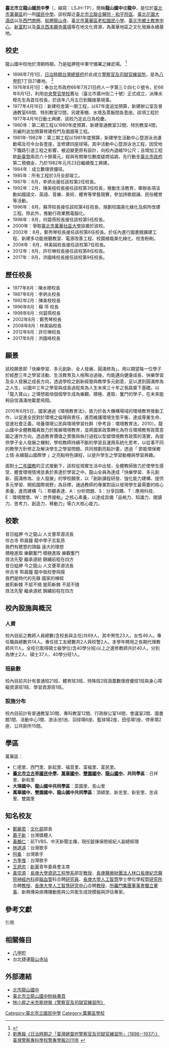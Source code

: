 {{Infobox School
| name = 臺北市立龍山國民中學
| other_name = <small>Taipei Municipal LongShan Junior High School</small>
| image =臺北市立龍山國民中學FUJI1248.JPG
| motto = 積極、進取、樂觀、奮鬥
| established = 1976年8月1日
| type = 公立[[國中|國中]]
| district = [[臺北市|臺北市]][[萬華區|萬華區]]
| grades = 7年級－9年級
| principal = 洪國峰
| sc = 
| cs =  
| staff = 83人<small>（2017年）</small>
| students = 550人<small>（2017年）</small>
| athletics = 
| conference = 
| colors = 
| magazine = 
| free_label = 面積
| free_text = 26000平方公尺
| free_label2 = 家長會長
| free_text2 = 范揚鑫
| free_label3 = 教師會長
| free_text3 = 王嘉瑛
| free_label4 = 校友會理事長
| free_text4 = 李芳慶
| free_label5 = 體育發展項目
| free_text5 = 羽球<br>手球<br>田徑<br>跆拳道
| address = {{flagicon|TWN}}[[臺北市|臺北市]][[萬華區|萬華區]]南寧路46號
| tel =  +886-2-2336-2789 
| fax =  +886-2-2308-1578
| mail = 
| website = [http://www.lsjh.tp.edu.tw/enable3/ www.lsjh.tp.edu.tw] 
}}

'''臺北市立龍山國民中學'''（{{lang-en|Taipei Municipal LongShan Junior High School}}，縮寫：LSJH-TP），簡稱'''龍山國中'''或'''龍中'''，是位於[[臺北市|臺北市]][[萬華區|萬華區]]的一所[[國民中學|國民中學]]。該校鄰近[[臺北市立聯合醫院|臺北市立聯合醫院 - 和平院區]]、[[天成飯店集團|臺北花園大酒店]]以及[[西門商圈|西門商圈]]、[[艋舺龍山寺|艋舺龍山寺]]、[[臺北市萬華區老松國民小學|臺北市萬華區老松國民小學]]、[[剝皮寮|臺北市鄉土教育中心]]、[[新富町_(台北市)|新富町]]以及[[西本願寺_(臺北市)|臺北西本願寺廣場]]等在地文化資源，為萬華地區之文化發展永續基地。

== 校史 ==
龍山國中校地於清朝時期，乃是艋舺陸中軍守備署之練武場。 <ref>{{Cite web |url=http://linchunsheng.blogspot.tw/2011/02/blog-post_17.html |title=林小昇之米克斯拼盤《警察官及司獄官練習所》 |accessdate=2015-10-01 |archive-date=2015-10-03 |archive-url=https://web.archive.org/web/20151003095625/http://linchunsheng.blogspot.tw/2011/02/blog-post_17.html |dead-url=no }}</ref>

*1898年7月1日，[[台灣日治時期|日治時期]][[台灣總督府|台灣總督府]]於此成立[[臺灣總督府警察官及司獄官練習所|警察官及司獄官練習所]]，是為[[八甲町|八甲町]]1丁目21番地。 <ref>[http://www.tpa.edu.tw/mana_php/Download/File/magazine/TPC-bulletin/Date-pdf/4-8_05-%E5%8A%89%E6%83%A0%E7%92%87.pdf  劉惠璇《日治時期之「臺灣總督府警察官及司獄官練習所」（1898--1937）》臺灣警察專科學校警專學報2011年] {{webarchive|url=https://web.archive.org/web/20151002044612/http://www.tpa.edu.tw/mana_php/Download/File/magazine/TPC-bulletin/Date-pdf/4-8_05-%E5%8A%89%E6%83%A0%E7%92%87.pdf |date=2015-10-02 }}</ref>
*1976年8月1日：奉台北市政府66年7月21日府人一字第三０四七０號令，於66年8月1日，利用[[中央警官學校|中央警官學校]]舊址（臺北市廣州街二十號）正式成立，派陳水穆先生為首任校長，於該年八月五日到職接篆視事。
*1977年4月16日：新建校舍第一期工程，以67年度追加預算，新建辦公室及普通教室68間、特別教室12間，另建車棚、水塔及蒸飯間各壹座。該項工程於1977年4月16日動土興建，該校乃定此日為校慶。
*1980年：第二期工程以1980年度預算，新建普通教室32間、特別教室4間，另編列追加預算修建校門及圍牆等工程。
*1981年-1982年：第三期工程以1981年度預算，新建學生活動中心暨游泳池運動場及司令台各壹座，並修建四座球場。其中活動中心暨游泳池工程，因受地下鐵路引道工程之影響，被迫變更原有設計，向校內退縮19公尺；且增加工程款[[新臺幣|新臺幣]]兩百六十餘萬元，經與有關單位數度磋商協調，先行動支[[臺北市政府|臺北市政府]]第二預備金，乃於1982年元月23日繼續復工興建。
*1984年：成立數理資優班。
*1985年：所有工程於3月全部竣工。
*1987年：8月，李炳炎接任該校第2任校長。
*1992年：2月，陳美枝校長接任該校第3任校長，推動生活教育，舉辦各項活動如國語文、英語、音樂、美術、體育等學藝競賽，參加詩歌朗誦、民俗體育等活動。
*1996年：8月，蘇萍校長接任該校第4任校長，規劃校園美化綠化及廁所改建工程。除此外，推動行政業務電腦化。
*1998年：8月，何碧燕校長接任該校第5任校長。
*2000年：爭取[[臺北市萬華社區大學|臺北市萬華社區大學]]設置於該校。
*2002年：8月，鄭秀琴校長接任該校第6任校長。於任內進行圖書館擴建工程、新建多功能視聽教室、電源改善工程、校園植栽美化綠化、校舍粉刷。
*2008年：8月，林美娟校長接任該校第7任校長。
*2012年：8月，許珍琳校長接任該校第8任校長。
*2017年：8月，洪國峰校長接任該校第9任校長。

== 歷任校長 ==
*1977年8月：陳水穆校長
*1987年8月：李炳炎校長
*1992年2月：陳美枝校長
*1996年8月：蘇 萍 校長
*1998年8月：何碧燕校長
*2002年8月：鄭秀琴校長
*2008年8月：林美娟校長
*2012年8月：許珍琳校長
*2017年8月：洪國峰校長

== 願景 ==
該校願景即「快樂學習、多元創新、全人發展、圓滿修為」，用以期望每一位學子於經歷三年之學習活動、生活教育及人格陶冶過後，均能邁向健康成長、快樂學習及全人發展之成長方向，透過學校之創新經營與教學多元創意，足以達到圓滿修為之人生，以國中三年之學習與成長過程來為人生未來三十年之長路奠下基礎。以「龍入寶山」之理想栽培個個學生成為樂觀、積極、進取、奮鬥的學子，在未來能夠自信滿滿地載愛飛翔。

2010年6月5日，國家通過《環境教育法》，致力於各大機構場域的環境教育推動工作，以促進全民對於環境之倫理與責任，進而維護環境生態平衡，達成尊重生命、促進社會正義，培養環境公民與環境學習社群（參考自：環境教育法，2010）。龍山國中全體教職員致力於推展環境教育，並將國家政策轉化為符合環境教育政策意圖之運作方向，透過教育價值之貫徹與執行過程以型塑環境教育政策的落實，為提供學子全人發展之機制，學校教師持續不斷的學習且運用系統化思考，以從事不同的教學方針修正及解決學生之學習問題。共同規劃亮點計畫，透過「 節能環保鄉土情‧永續龍山國際學 」之亮點特色課程，以提升學生之學習動機與學習興趣。
 
面對[[十二年國教|十二年國教]]的正式推動下，該校從現實生活中出發，全體教師致力於使學生感受、體會環境情境並勇於表達於學習之中。龍山全員為達成「快樂學習、多元創新、圓滿修為、全人發展」的學校願景，以「創新課程研發、強化能力建構、提供多元學習、開拓國際視野」為目標，通過教師的專業對話以發現學生最需要的核心素養，進而建構「L：聆聽表達、A：分析問題、S：分享回饋、T：應用科技、E：環境關懷、W：世界接軌」之核心素養，以達成具備「品格力、知識力、閱讀力、思考力、創造力、移動力」等六大核心能力。

==校歌==
昔日艋舺  今之龍山  人文薈萃源流長<br />
伴古寺  聆晨鐘  龍中學子志氣昂<br />
我們有聰慧的頭腦  遠大的理想<br />
積極進取  樂觀奮鬥  積極進取  樂觀奮鬥<br />
效法先聖 繼承道統 錦繡前程在四方<br />

昔日艋舺  今之龍山  人文薈萃源流長<br />
伴古寺  聆晨鐘  龍中我校譽飛揚<br />
我們是時代的先鋒  國家的棟樑<br />
披荊斬棘  不屈不撓  披荊斬棘  不屈不撓<br />
效法先聖 繼承道統 錦繡前程在四方

==校內設施與概況==
===人資===
校內目前之教師人員總數(含校長與主任)共69人，其中男性23人，女性46人。專任職員總數共14人。專任技工友總數共2人與校警2人。本學年聘用之長期代理教師共11人。全校已取得碩士級學位(含40學分班)以上之進修教師共計40人，分別為博士2人、碩士37人、40學分班1人。

===班級數===
校內目前共計有普通班21班、體育班3班、特殊班2班涵蓋數理資優班1班與身心障礙資源班1班、學習資源班1班。  
===設施分布===
校內目前計有普通教室30間、專科教室12間、行政辦公室14間、會議室2間、圖書館1間、活動中心1間、游泳池1池、羽球場6座、籃球場2座、田徑場1座、停車場2座、公共廁所15間。

==學區==
萬華區：
*仁德里、西門里、新起里、福音里、富福里、富民里。
*'''[[臺北市立古亭國民中學|臺北市立古亭國民中學]]、[[萬華國中|萬華國中]]、[[雙園國中|雙園國中]]、[[龍山國中|龍山國中]]、共同學區'''：日祥里、新和里
*'''大理國中、龍山國中共同學區'''：菜園里、青山里
*'''萬華國中、雙園國中、龍山國中共同學區'''：頂碩里、新忠里、新安里、忠貞里、雙園里

== 知名校友 ==
*[[鄭麗君|鄭麗君]]：[[中華民國文化部|文化部]]部長
*[[蕭子新|蕭子新]]：台灣媒體人
*[[黃鵬仁|黃鵬仁]]：前TVBS、中天新聞主播，現任錠嵂保險經紀人副總經理
*[[林道遠|林道遠]]：台灣歌手
*[[阿桑|阿桑]]：台灣歌手
*[[方季惟|方季惟]]：台灣歌手
*[[王炳忠|王炳忠]]：[[新黨|新黨]]青年委員會主席
*[[黃崇源|黃崇源]]：[[長庚大學|長庚大學]][[資訊工程學系|資訊工程學系]]部定[[教授|教授]]、[[長庚醫療財團法人林口長庚紀念醫院|長庚醫療財團法人林口長庚紀念醫院]][[神經內科|神經內科]]部[[腦血管|腦血管]]科合聘[[研究員|研究員]]、[[長庚大學|長庚大學]][[人工智慧|人工智慧]]學士學位學程暨[[研究所|研究所]]合聘[[教授|教授]]、[[長庚大學|長庚大學]][[人工智慧|人工智慧]][[研究中心|研究中心]]合聘[[教授|教授]]、[[所羅門集團|所羅門集團]][[董事會|董事會]][[獨立董事|獨立董事]]、新興傳染病傳播動態與公共衛生成效模擬與評估專家。

== 參考文獻 ==
;引用
{{Reflist}}

== 相關條目 ==
* [[八甲町|八甲町]]
* 台北捷運[[龍山寺站|龍山寺站]]

== 外部連結 ==
*[http://www.lsjh.tp.edu.tw/ 北市龍山國中] {{Wayback|url=http://www.lsjh.tp.edu.tw/ |date=20081104115235 }}
*[https://www.facebook.com/tplsjh/ 臺北市立龍山國中粉絲專頁]
*[http://linchunsheng.blogspot.tw/2011/02/blog-post_17.html 林小昇之米克斯拼盤《警察官及司獄官練習所》] {{Wayback|url=http://linchunsheng.blogspot.tw/2011/02/blog-post_17.html |date=20151003095625 }}

[[Category:臺北市立國民中學|Category:臺北市立國民中學]]
[[Category:萬華區學校|Category:萬華區學校]]